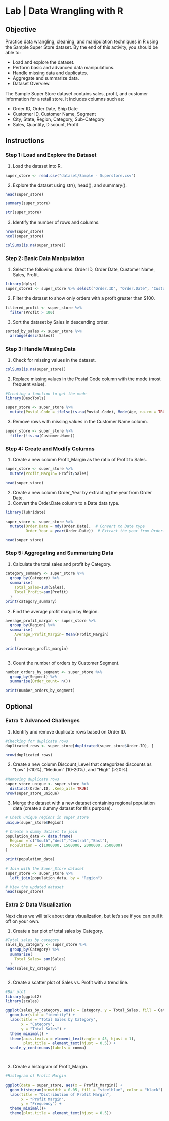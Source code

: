     
# Lab | Data Wrangling with R

## Objective

Practice data wrangling, cleaning, and manipulation techniques in R using the Sample Super Store dataset. By the end of this activity, you should be able to:

- Load and explore the dataset.
- Perform basic and advanced data manipulations.
- Handle missing data and duplicates.
- Aggregate and summarize data.
- Dataset Overview.

The Sample Super Store dataset contains sales, profit, and customer information for a retail store. It includes columns such as:

- Order ID, Order Date, Ship Date
- Customer ID, Customer Name, Segment
- City, State, Region, Category, Sub-Category
- Sales, Quantity, Discount, Profit

## Instructions

### Step 1: Load and Explore the Dataset

1. Load the dataset into R.
```r
super_store <- read.csv("dataset/Sample - Superstore.csv")
```

2. Explore the dataset using str(), head(), and summary().
```r
head(super_store)
```
```r
summary(super_store)
```


```r
str(super_store)

```

3. Identify the number of rows and columns.
```r
nrow(super_store)
ncol(super_store)
```
```r
colSums(is.na(super_store))
```


### Step 2: Basic Data Manipulation

1. Select the following columns: Order ID, Order Date, Customer Name, Sales, Profit.
```r
library(dplyr)
super_store1 <- super_store %>% select("Order.ID", "Order.Date", "Customer.Name", "Sales", "Profit")
```

2. Filter the dataset to show only orders with a profit greater than $100.
```r
filtered_profit <- super_store %>%
  filter(Profit > 100)
```

3. Sort the dataset by Sales in descending order.
```r
sorted_by_sales <- super_store %>%
  arrange(desc(Sales))
```


### Step 3: Handle Missing Data

1. Check for missing values in the dataset.
```r
colSums(is.na(super_store))
```

2. Replace missing values in the Postal Code column with the mode (most frequent value).
```r
#Creating a function to get the mode
library(DescTools)

super_store <- super_store %>%
  mutate(Postal.Code = ifelse(is.na(Postal.Code), Mode(Age, na.rm = TRUE), Postal.Code))
```

3. Remove rows with missing values in the Customer Name column.
```r
super_store <- super_store %>%
  filter(!is.na(Customer.Name))
```

### Step 4: Create and Modify Columns

1. Create a new column Profit_Margin as the ratio of Profit to Sales.
```r
super_store <- super_store %>%
  mutate(Profit_Margin= Profit/Sales)

head(super_store)
```

2. Create a new column Order_Year by extracting the year from Order Date.
3. Convert the Order.Date column to a Date data type.
```r
library(lubridate)

super_store <- super_store %>%
  mutate(Order.Date = mdy(Order.Date),  # Convert to Date type 
         Order_Year = year(Order.Date))  # Extract the year from Order.Date

```


```r
head(super_store)
```

### Step 5: Aggregating and Summarizing Data

1. Calculate the total sales and profit by Category.
```r
category_summary <- super_store %>%
  group_by(Category) %>%
  summarise(
    Total_Sales=sum(Sales),
    Total_Profit=sum(Profit)
  )
print(category_summary)
```

2. Find the average profit margin by Region.
```r
average_profit_margin <- super_store %>%
  group_by(Region) %>%
  summarise(
    Average_Profit_Margin= Mean(Profit_Margin)
    )

print(average_profit_margin)
  
```

3. Count the number of orders by Customer Segment.
```r
number_orders_by_segment <- super_store %>%
  group_by(Segment) %>%
  summarise(Order_count= n())

print(number_orders_by_segment)
```


## Optional

### Extra 1: Advanced Challenges

1. Identify and remove duplicate rows based on Order ID.
```r
#Checking for duplicate rows
duplicated_rows <- super_store[duplicated(super_store$Order.ID), ]

nrow(duplicated_rows)
```

2. Create a new column Discount_Level that categorizes discounts as "Low" (<10%), "Medium" (10-20%), and "High" (>20%).
```r
#Removing duplicate rows
super_store_unique <- super_store %>%
  distinct(Order.ID, .Keep_all= TRUE)
nrow(super_store_unique)
```

3. Merge the dataset with a new dataset containing regional population data (create a dummy dataset for this purpose).
```r
# Check unique regions in super_store
unique(super_store$Region)


```

```r
# Create a dummy dataset to join
population_data <- data.frame(
  Region = c("South","West","Central","East"),
  Population = c(1000000, 1500000, 2000000, 2500000)
)

print(population_data)
```

```r
# Join with the Super_Store dataset
super_store <- super_store %>%
  left_join(population_data, by = "Region")

# View the updated dataset
head(super_store)
```


### Extra 2: Data Visualization

Next class we will talk about data visualization, but let's see if you can pull it off on your own.

1. Create a bar plot of total sales by Category.
```r
#Total sales by category
sales_by_category <- super_store %>%
  group_by(Category) %>%
  summarise(
    Total_Sales= sum(Sales)
  )
head(sales_by_category)
```
```r

```

2. Create a scatter plot of Sales vs. Profit with a trend line.
```r
#Bar plot
library(ggplot2)
library(scales)

ggplot(sales_by_category, aes(x = Category, y = Total_Sales, fill = Category)) +
  geom_bar(stat = "identity") +
  labs(title = "Total Sales by Category",
       x = "Category",
       y = "Total Sales") +
  theme_minimal() +
  theme(axis.text.x = element_text(angle = 45, hjust = 1),
        plot.title = element_text(hjust = 0.5)) +  
  scale_y_continuous(labels = comma)

  

```

3. Create a histogram of Profit_Margin.
```r
#Histogram of Profit Margin

ggplot(data = super_store, aes(x = Profit_Margin)) +
  geom_histogram(binwidth = 0.05, fill = "steelblue", color = "black") +
  labs(title = "Distribution of Profit Margin",
       x = "Profit Margin",
       y = "Frequency") +
  theme_minimal()+
  theme(plot.title = element_text(hjust = 0.5))
        
```



